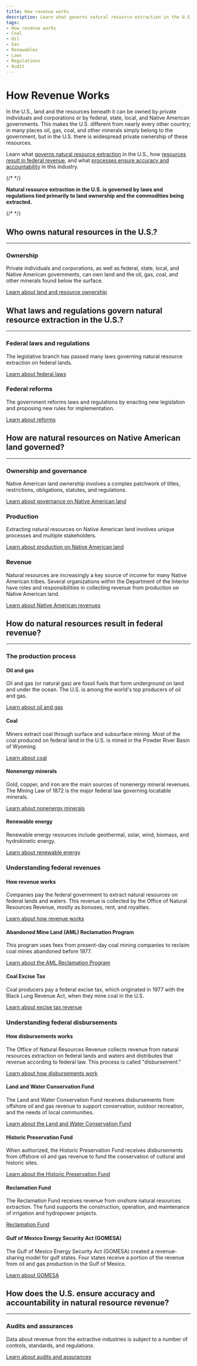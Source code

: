 ```yaml
---
title: How revenue works
description: Learn what governs natural resource extraction in the U.S., how resources result in federal revenue, and what processes ensure accuracy and accountability in this industry.
tags:
- How revenue works
- Coal
- Oil
- Gas
- Renewables
- Laws
- Regulations
- Audit
---
```


<Box bgcolor='primary.main'>
<Container maxWidth="lg">
<Grid container spacing={2} alignItems='center'>
<Grid item xs={12} sm={8}>
<Box p={3} pl={0}>

# How Revenue Works

In the U.S., land and the resources beneath it can be owned by private individuals and corporations or by federal, state, local, and Native American governments. This makes the U.S. different from nearly every other country; in many places oil, gas, coal, and other minerals simply belong to the government, but in the U.S. there is widespread private ownership of these resources.

Learn what [governs natural resource extraction](#what-laws-regulations-govern-natural-resource-extraction-in-the-us) in the U.S., how [resources result in federal revenue](#how-do-natural-resources-result-in-federal-revenue), and what [processes ensure accuracy and accountability](#how-does-the-us-ensure-accuracy-accountability-in-natural-resource-revenue) in this industry.

</Box>
</Grid>
<Grid item xs={12} sm={4} >
<Box p={3} border={4} borderTop={0} borderBottom={0} borderColor='white'>
{/* <Grid item xs={12}> */}

**Natural resource extraction in the U.S. is governed by laws and regulations tied primarily to land ownership and the commodities being extracted.**

<Box align='center'>
  <HowItWorksRibbonGraphicImg style={{height:'100px', maxWidth: '100%'}} alignSelf='center'></HowItWorksRibbonGraphicImg>
</Box>
{/* </Grid> */}
</Box>
</Grid>
</Grid>

</Container>
</Box>

<!-- Begin content -->
<Container maxWidth="lg" component="section">
<Grid container>
<Grid item xs={12} sm={3}>
<PageToc scrollOffset={190}></PageToc>
</Grid>
<Grid item xs={12} sm={9}>

<h2 alt='Land ownership'>Who owns natural resources in the U.S.?</h2>

---

### Ownership
Private individuals and corporations, as well as federal, state, local, and Native American governments, can own land and the oil, gas, coal, and other minerals found below the surface.

[Learn about land and resource ownership](/how-revenue-works/ownership/)

<h2 alt='Laws and regulations'> What laws and regulations govern natural resource extraction in the U.S.?</h2>

---

### Federal laws and regulations
The legislative branch has passed many laws governing natural resource extraction on federal lands.

[Learn about federal laws](/how-revenue-works/federal-laws/)

### Federal reforms
The government reforms laws and regulations by enacting new legislation and proposing new rules for implementation.

[Learn about reforms](/how-revenue-works/federal-reforms/)

<h2 alt='Natural resources on Native American land'>How are natural resources on Native American land governed?</h2>

---

### Ownership and governance
Native American land ownership involves a complex patchwork of titles, restrictions, obligations, statutes, and regulations.

[Learn about governance on Native American land](/how-revenue-works/native-american-ownership-governance/)

### Production
Extracting natural resources on Native American land involves unique processes and multiple stakeholders.

[Learn about production on Native American land](/how-revenue-works/native-american-production/)

### Revenue
Natural resources are increasingly a key source of income for many Native American tribes. Several organizations within the Department of the Interior have roles and responsibilities in collecting revenue from production on Native American land.

[Learn about Native American revenues](/how-revenue-works/native-american-revenue/)


<h2 alt='Resources to revenue'>How do natural resources result in federal revenue?</h2>

---

<h3 alt='Production'>The production process</h3>

<Grid container alignItems='center'>
<Grid item xs={10}>

#### Oil and gas

Oil and gas (or natural gas) are fossil fuels that form underground on land and under the ocean. The U.S. is among the world's top producers of oil and gas.

[Learn about oil and gas](/how-revenue-works/offshore-oil-gas)

</Grid>
<Grid item xs={2}>
<HowMainIconOilImg style={{opacity: '0.2'}}></HowMainIconOilImg>
</Grid>
</Grid>

<Grid container alignItems='center'>
<Grid item xs={10}>

#### Coal
Miners extract coal through surface and subsurface mining. Most of the coal produced on federal land in the U.S. is mined in the Powder River Basin of Wyoming.

[Learn about coal](/how-revenue-works/coal)

</Grid>
<Grid item xs={2}>
<HowMainIconCoalImg style={{opacity: '0.2'}}></HowMainIconCoalImg>
</Grid>
</Grid>

<Grid container alignItems='center'>
<Grid item xs={10}>

#### Nonenergy minerals
Gold, copper, and iron are the main sources of nonenergy mineral revenues. The Mining Law of 1872 is the major federal law governing locatable minerals.

[Learn about nonenergy minerals](/how-revenue-works/minerals)

</Grid>
<Grid item xs={2}>
<HowMainIconHardrockImg style={{opacity: '0.2'}}></HowMainIconHardrockImg>
</Grid>
</Grid>

<Grid container alignItems='center'>
<Grid item xs={10}>

#### Renewable energy
Renewable energy resources include geothermal, solar, wind, biomass, and hydrokinetic energy.

[Learn about renewable energy](/how-revenue-works/onshore-renewables)

</Grid>
<Grid item xs={2}>
<HowMainIconWindImg style={{opacity: '0.2'}}></HowMainIconWindImg>
</Grid>
</Grid>

<h3 alt='Revenues'>Understanding federal revenues</h3>

#### How revenue works
Companies pay the federal government to extract natural resources on federal lands and waters. This revenue is collected by the Office of Natural Resources Revenue, mostly as <GlossaryTerm>bonuses</GlossaryTerm>, <GlossaryTerm>rent</GlossaryTerm>, and <GlossaryTerm>royalties</GlossaryTerm>.

[Learn about how revenue works](/how-revenue-works/revenues)

#### Abandoned Mine Land (AML) Reclamation Program
This program uses fees from present-day coal mining companies to reclaim coal mines abandoned before 1977.

[Learn about the AML Reclamation Program](/how-revenue-works/aml-reclamation-program)

#### Coal Excise Tax
Coal producers pay a federal excise tax, which originated in 1977 with the Black Lung Revenue Act, when they mine coal in the U.S.

[Learn about excise tax revenue](/how-revenue-works/coal-excise-tax)

<h3 alt='Disbursements'>Understanding federal disbursements</h3>

#### How disbursements works
The Office of Natural Resources Revenue collects revenue from natural resources extraction on federal lands and waters and distributes that revenue according to federal law. This process is called "disbursement."

[Learn about how disbursements work](/how-revenue-works/disbursements)

#### Land and Water Conservation Fund
The Land and Water Conservation Fund receives disbursements from offshore oil and gas revenue to support conservation, outdoor recreation, and the needs of local communities.

[Learn about the Land and Water Conservation Fund](/how-revenue-works/lwcf)

<!-- 
#### National Parks and Public Land Legacy Restoration Fund
To address priority deferred maintenance projects, the National Parks and Public Land Legacy Restoration Fund receives disbursements from federal energy development revenues for five years starting in <GlossaryTerm>Fiscal Year (FY)</GlossaryTerm> 2021.

[Learn about the National Parks and Public Land Legacy Restoration Fund](/how-revenue-works/nppllrf)
-->

#### Historic Preservation Fund
When <GlossaryTerm>authorized</GlossaryTerm>, the Historic Preservation Fund receives disbursements from offshore oil and gas revenue to fund the conservation of cultural and historic sites.

[Learn about the Historic Preservation Fund](/how-revenue-works/hpf)

#### Reclamation Fund
The Reclamation Fund receives revenue from onshore natural resources extraction. The fund supports the construction, operation, and maintenance of irrigation and hydropower projects.

[Reclamation Fund](/how-revenue-works/reclamation)

#### Gulf of Mexico Energy Security Act (GOMESA)
The Gulf of Mexico Energy Security Act (GOMESA) created a revenue-sharing model for gulf states. Four states receive a portion of the revenue from oil and gas production in the Gulf of Mexico.

[Learn about GOMESA](/how-revenue-works/gomesa)

<h2 alt='Accountability'>How does the U.S. ensure accuracy and accountability in natural resource revenue?</h2>

---

### Audits and assurances
Data about revenue from the extractive industries is subject to a number of controls, standards, and regulations.

[Learn about audits and assurances](/how-revenue-works/audits-and-assurances)

</Grid>
</Grid>
</Container>

